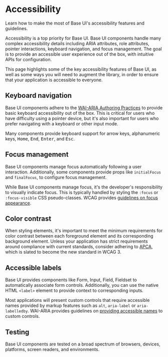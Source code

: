 # Accessibility

<Subtitle>Learn how to make the most of Base UI's accessibility features and guidelines.</Subtitle>
<Meta
  name="description"
  content="Learn how to make the most of Base UI's accessibility features and guidelines."
/>

Accessibility is a top priority for Base UI. Base UI components handle many complex accessibility details including ARIA attributes, role attributes, pointer interactions, keyboard navigation, and focus management. The goal is to provide an accessible user experience out of the box, with intuitive APIs for configuration.

This page highlights some of the key accessibility features of Base UI, as well as some ways you will need to augment the library, in order to ensure that your application is accessible to everyone.

## Keyboard navigation

Base UI components adhere to the [WAI-ARIA Authoring Practices](https://www.w3.org/WAI/ARIA/apg/) to provide basic keyboard accessibility out of the box. This is critical for users who have difficulty using a pointer device, but it's also important for users who prefer navigating with a keyboard or other input mode.

Many components provide keyboard support for arrow keys, alphanumeric keys, <kbd>Home</kbd>, <kbd>End</kbd>, <kbd>Enter</kbd>, and <kbd>Esc</kbd>.

## Focus management

Base UI components manage focus automatically following a user interaction. Additionally, some components provide props like `initialFocus` and `finalFocus`, to configure focus management.

While Base UI components manage focus, it's the developer's responsibility to visually indicate focus. This is typically handled by styling the `:focus` or `:focus-visible` CSS pseudo-classes. WCAG provides [guidelines on focus appearance](https://www.w3.org/WAI/WCAG22/Understanding/focus-appearance).

## Color contrast

When styling elements, it's important to meet the minimum requirements for color contrast between each foreground element and its corresponding background element. Unless your application has strict requirements around compliance with current standards, consider adhering to [APCA](https://www.myndex.com/APCA/), which is slated to become the new standard in WCAG 3.

## Accessible labels

Base UI provides components like Form, Input, Field, Fieldset to automatically associate form controls. Additionally, you can use the native HTML `<label>` element to provide context to corresponding inputs.

Most applications will present custom controls that require accessible names provided by markup features such as `alt`, `aria-label` or `aria-labelledby`. WAI-ARIA provides guidelines on [providing accessible names](https://www.w3.org/TR/wai-aria-1.2/#namecalculation) to custom controls.

## Testing

Base UI components are tested on a broad spectrum of browsers, devices, platforms, screen readers, and environments.
